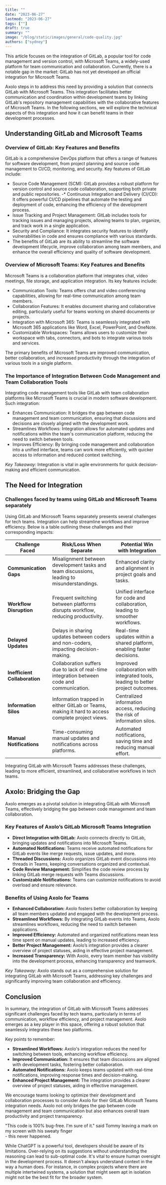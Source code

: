 ```yaml
---
title: ""
date: "2023-06-27"
lastmod: "2023-06-27"
tags: [""]
draft: true
summary: ""
image: "/blog/static/images/general/code-quality.jpg"
authors: ["sydney"]
---
```


This article focuses on the integration of GitLab, a popular tool for code management and version control, with Microsoft Teams, a widely-used platform for team communication and collaboration. Currently, there is a notable gap in the market: GitLab has not yet developed an official integration for Microsoft Teams.

Axolo steps in to address this need by providing a solution that connects GitLab with Microsoft Teams. This integration facilitates better communication and coordination within development teams by linking GitLab's repository management capabilities with the collaborative features of Microsoft Teams. In the following sections, we will explore the technical aspects of this integration and how it can benefit teams in their development processes.

<TOCInline toc={props.toc} toHeading={3} asDisclosure />

## Understanding GitLab and Microsoft Teams

### Overview of GitLab: Key Features and Benefits

GitLab is a comprehensive DevOps platform that offers a range of features for software development, from project planning and source code management to CI/CD, monitoring, and security. Key features of GitLab include:

- Source Code Management (SCM): GitLab provides a robust platform for version control and source code collaboration, supporting both private and public repositories.
  -\* Continuous Integration and Delivery (CI/CD): It offers powerful CI/CD pipelines that automate the testing and deployment of code, enhancing the efficiency of the development process.
- Issue Tracking and Project Management: GitLab includes tools for tracking issues and managing projects, allowing teams to plan, organize, and track work in a single application.
- Security and Compliance: It integrates security features to identify vulnerabilities in code and ensures compliance with various standards.
- The benefits of GitLab are its ability to streamline the software development lifecycle, improve collaboration among team members, and enhance the overall efficiency and quality of software development.

### Overview of Microsoft Teams: Key Features and Benefits

Microsoft Teams is a collaboration platform that integrates chat, video meetings, file storage, and application integration. Its key features include:

- Communication Tools: Teams offers chat and video conferencing capabilities, allowing for real-time communication among team members.
- Collaboration Features: It enables document sharing and collaborative editing, particularly useful for teams working on shared documents or projects.
- Integration with Microsoft 365: Teams is seamlessly integrated with Microsoft 365 applications like Word, Excel, PowerPoint, and OneNote.
- Customizable Workspaces: Teams allows users to customize their workspace with tabs, connectors, and bots to integrate various tools and services.

The primary benefits of Microsoft Teams are improved communication, better collaboration, and increased productivity through the integration of various tools in a single platform.

### The Importance of Integration Between Code Management and Team Collaboration Tools

Integrating code management tools like GitLab with team collaboration platforms like Microsoft Teams is crucial in modern software development. Such integration:

- Enhances Communication: It bridges the gap between code management and team communication, ensuring that discussions and decisions are closely aligned with the development work.
- Streamlines Workflows: Integration allows for automated updates and notifications within the team's communication platform, reducing the need to switch between tools.
- Improves Efficiency: By bringing code management and collaboration into a unified interface, teams can work more efficiently, with quicker access to information and reduced context switching.

_Key Takeaway:_ Integration is vital in agile environments for quick decision-making and efficient communication.

## The Need for Integration

### Challenges faced by teams using GitLab and Microsoft Teams separately

Using GitLab and Microsoft Teams separately presents several challenges for tech teams. Integration can help streamline workflows and improve efficiency. Below is a table outlining these challenges and their corresponding impacts:

| Challenge Faced               | Risk/Loss When Separate                                                                         | Potential Win with Integration                                                    |
| ----------------------------- | ----------------------------------------------------------------------------------------------- | --------------------------------------------------------------------------------- |
| **Communication Gaps**        | Misalignment between development tasks and team discussions, leading to misunderstandings.      | Enhanced clarity and alignment in project goals and tasks.                        |
| **Workflow Disruption**       | Frequent switching between platforms disrupts workflow, reducing productivity.                  | Unified interface for code and collaboration, leading to smoother workflows.      |
| **Delayed Updates**           | Delays in sharing updates between coders and non-coders, impacting decision-making.             | Real-time updates within a shared platform, enabling faster decisions.            |
| **Inefficient Collaboration** | Collaboration suffers due to lack of real-time integration between code and communication.      | Improved collaboration with integrated tools, leading to better project outcomes. |
| **Information Silos**         | Information trapped in either GitLab or Teams, making it hard to access complete project views. | Centralized information access, reducing the risk of information silos.           |
| **Manual Notifications**      | Time-consuming manual updates and notifications across platforms.                               | Automated notifications, saving time and reducing manual effort.                  |

Integrating GitLab with Microsoft Teams addresses these challenges, leading to more efficient, streamlined, and collaborative workflows in tech teams.

## Axolo: Bridging the Gap

Axolo emerges as a pivotal solution in integrating GitLab with Microsoft Teams, effectively bridging the gap between code management and team collaboration.

### Key Features of Axolo’s GitLab Microsoft Teams Integration

- **Direct Integration with GitLab:** Axolo connects directly to GitLab, bringing updates and notifications into Microsoft Teams.
- **Automated Notifications:** Teams receive automated notifications for GitLab events like merge requests, issue updates, and more.
- **Threaded Discussions:** Axolo organizes GitLab event discussions into threads in Teams, keeping conversations organized and contextual.
- **Code Review Management:** Simplifies the code review process by linking GitLab merge requests with Teams discussions.
- **Customizable Notifications:** Teams can customize notifications to avoid overload and ensure relevance.

### Benefits of Using Axolo for Teams

- **Enhanced Collaboration:** Axolo fosters better collaboration by keeping all team members updated and engaged with the development process.
- **Streamlined Workflows:** By integrating GitLab events into Teams, Axolo streamlines workflows, reducing the need to switch between applications.
- **Improved Efficiency:** Automated and organized notifications mean less time spent on manual updates, leading to increased efficiency.
- **Better Project Management:** Axolo’s integration provides a clearer overview of project statuses, aiding in effective project management.
- **Increased Transparency:** With Axolo, every team member has visibility into the development process, enhancing transparency and teamwork.

_Key Takeaway:_ Axolo stands out as a comprehensive solution for integrating GitLab with Microsoft Teams, addressing key challenges and significantly improving team collaboration and efficiency.

<UserReview />

## Conclusion

In summary, the integration of GitLab with Microsoft Teams addresses significant challenges faced by tech teams, particularly in terms of communication, workflow efficiency, and project management. Axolo emerges as a key player in this space, offering a robust solution that seamlessly integrates these two platforms.

Key points to remember:

- **Streamlined Workflows:** Axolo's integration reduces the need for switching between tools, enhancing workflow efficiency.
- **Improved Communication:** It ensures that team discussions are aligned with development tasks, fostering better collaboration.
- **Automated Notifications:** Axolo keeps teams updated with real-time notifications, improving response times and decision-making.
- **Enhanced Project Management:** The integration provides a clearer overview of project statuses, aiding in effective management.

We encourage teams looking to optimize their development and collaboration processes to consider Axolo for their GitLab Microsoft Teams integration needs. Axolo not only bridges the gap between code management and team communication but also enhances overall team productivity and project transparency.

<SubImageText classNameDiv="" classNameText="lg:w-80 ">
  "This code is 100% bug-free. I'm sure of it." said Tommy leaving a mark on my screen with his
  sweaty finger
  <br /> - this never happened.
</SubImageText>

<span className="rainbow-button text-2xl font-bold hover:cursor-auto"></span>

<NoFollowLink url=""></NoFollowLink>

<CTABanner type="try" />

<Callout
  title="Collaborative environment for each pull request."
  subtitle=' In the past, certain issues might have made it into production without sufficient scrutiny. But now, the integration with Axolo has enhanced our communication.... This has improved our architectural skills and enabled us to be more discerning before deploying to production"'
/>

<YellowCalloutBox emoji="⚠️" title="Limitations">
  While ChatGPT is a powerful tool, developers should be aware of its limitations. Over-relying on
  its suggestions without understanding the reasoning can lead to sub-optimal code. It's vital to
  ensure human oversight in the development process. It doesn't always understand context in the way
  a human does. For instance, in complex projects where there are multiple intertwined systems, a
  solution that might seem apt in isolation might not be the best fit for the broader system.
</YellowCalloutBox>
